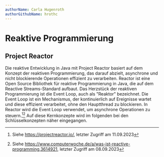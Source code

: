 ```yaml
---
authorName: Carla Hugenroth
authorGithubName: hrothc
---
```


# Reaktive Programmierung

## Project Reactor

Die reaktive Entwicklung in Java mit Project Reactor basiert auf dem Konzept der reaktiven Programmierung, das darauf abzielt, asynchrone und nicht blockierende Operationen effizient zu verarbeiten. Reactor ist eine Open Source Bibliothek für reaktive Programmierung in Java, die auf dem Reactive Streams-Standard aufbaut.
Das Herzstück der reaktiven Programmierung ist die Event Loop, auch als "Reaktor" bezeichnet. Die Event Loop ist ein Mechanismus, der kontinuierlich auf Ereignisse wartet und diese effizient verarbeitet, ohne den Hauptthread zu blockieren. In Reactor wird die Event Loop verwendet, um asynchrone Operationen zu steuern.[^1][^2] Auf diese Kernkonzepte wird im folgenden bei den Schlüsselkonzepten näher eingegangen.

[^1]:
    Siehe https://projectreactor.io/,
    letzter Zugriff am 11.09.2023

[^2]:
    Siehe https://www.computerwoche.de/a/was-ist-reactive-programming,3614921,
    letzter Zugriff am 08.09.2023
